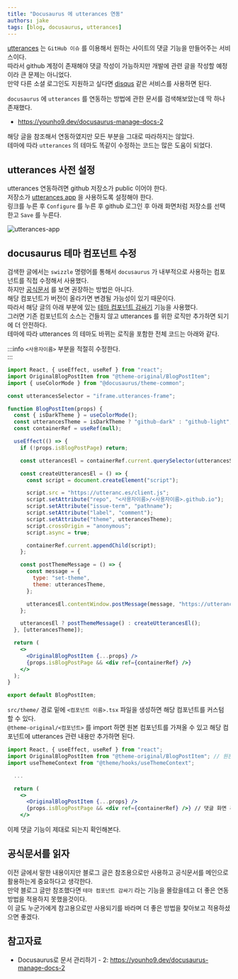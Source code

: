 ```yaml
---
title: "Docusaurus 에 utterances 연동"
authors: jake
tags: [blog, docusaurus, utterances]
---
```


[utterances](https://utteranc.es/) 는 `GitHub 이슈` 를 이용해서 원하는 사이트의 댓글 기능을 만들어주는 서비스이다.  
따라서 github 계정이 존재해야 댓글 작성이 가능하지만 개발에 관련 글을 작성할 예정이라 큰 문제는 아니었다.  
만약 다른 소셜 로그인도 지원하고 싶다면 [disqus](https://disqus.com/) 같은 서비스를 사용하면 된다.

<!--truncate-->

`docusaurus` 에 `utterances` 를 연동하는 방법에 관한 문서를 검색해보았는데 딱 하나 존재했다.

- https://younho9.dev/docusaurus-manage-docs-2

해당 글을 참조해서 연동하였지만 모든 부분을 그대로 따라하지는 않았다.  
테마에 따라 `utterances` 의 테마도 똑같이 수정하는 코드는 많은 도움이 되었다.

## utterances 사전 설정

utterances 연동하려면 github 저장소가 public 이어야 한다.  
저장소가 [utterances app](https://github.com/apps/utterances) 을 사용하도록 설정해야 한다.  
링크를 누른 후 `Configure` 를 누른 후 github 로그인 후 아래 화면처럼 저장소를 선택한고 `Save` 를 누른다.

![utterances-app](./utterances-app.png)

## docusaurus 테마 컴포넌트 수정

검색한 글에서는 `swizzle` 명령어를 통해서 `docusaurus` 가 내부적으로 사용하는 컴포넌트를 직접 수정해서 사용했다.  
하지만 [공식문서](https://docusaurus.io/ko/docs/using-themes#swizzling-theme-components) 를 보면 권장하는 방법은 아니다.  
해당 컴포넌트가 버전이 올라가면 변경될 가능성이 있기 때문이다.  
따라서 해당 글의 아래 부분에 있는 [테마 컴포넌트 감싸기](https://docusaurus.io/ko/docs/using-themes#wrapping-theme-components) 기능을 사용했다.  
그러면 기존 컴포넌트의 소스는 건들지 않고 utterances 를 위한 로직만 추가하면 되기에 더 안전하다.  
테마에 따라 utterances 의 테마도 바뀌는 로직을 포함한 전체 코드는 아래와 같다.

:::info
`<사용자이름>` 부분을 적절히 수정한다.  
:::

```jsx title="src/theme/BlogPostItem.tsx"
import React, { useEffect, useRef } from "react";
import OriginalBlogPostItem from "@theme-original/BlogPostItem";
import { useColorMode } from "@docusaurus/theme-common";

const utterancesSelector = "iframe.utterances-frame";

function BlogPostItem(props) {
  const { isDarkTheme } = useColorMode();
  const utterancesTheme = isDarkTheme ? "github-dark" : "github-light";
  const containerRef = useRef(null);

  useEffect(() => {
    if (!props.isBlogPostPage) return;

    const utterancesEl = containerRef.current.querySelector(utterancesSelector);

    const createUtterancesEl = () => {
      const script = document.createElement("script");

      script.src = "https://utteranc.es/client.js";
      script.setAttribute("repo", "<사용자이름>/<사용자이름>.github.io");
      script.setAttribute("issue-term", "pathname");
      script.setAttribute("label", "comment");
      script.setAttribute("theme", utterancesTheme);
      script.crossOrigin = "anonymous";
      script.async = true;

      containerRef.current.appendChild(script);
    };

    const postThemeMessage = () => {
      const message = {
        type: "set-theme",
        theme: utterancesTheme,
      };

      utterancesEl.contentWindow.postMessage(message, "https://utteranc.es");
    };

    utterancesEl ? postThemeMessage() : createUtterancesEl();
  }, [utterancesTheme]);

  return (
    <>
      <OriginalBlogPostItem {...props} />
      {props.isBlogPostPage && <div ref={containerRef} />}
    </>
  );
}

export default BlogPostItem;
```

`src/theme/` 경로 밑에 `<컴포넌트 이름>.tsx` 파일을 생성하면 해당 컴포넌트를 커스텀 할 수 있다.  
`@theme-original/<컴포넌트>` 를 import 하면 원본 컴포넌트를 가져올 수 있고 해당 컴포넌트에 utterances 관련 내용만 추가하면 된다.

```jsx {2,7-11} title="src/theme/BlogPostItem.tsx"
import React, { useEffect, useRef } from "react";
import OriginalBlogPostItem from "@theme-original/BlogPostItem"; // 원본 컴포넌트 가져오기
import useThemeContext from "@theme/hooks/useThemeContext";

  ...

  return (
    <>
      <OriginalBlogPostItem {...props} />
      {props.isBlogPostPage && <div ref={containerRef} />} // 댓글 화면 추가
    </>
```

이제 댓글 기능이 제대로 되는지 확인해본다.

## 공식문서를 읽자

이전 글에서 말한 내용이지만 블로그 글은 참조용으로만 사용하고 공식문서를 메인으로 활용하는게 중요하다고 생각한다.  
만약 블로그 글만 참조했다면 `테마 컴포넌트 감싸기` 라는 기능을 몰랐을테고 더 좋은 연동방법을 적용하지 못했을것이다.  
이 글도 누군가에게 참고용으로만 사용되기를 바라며 더 좋은 방법을 찾아보고 적용하셨으면 좋겠다.

## 참고자료

- Docusaurus로 문서 관리하기 - 2: https://younho9.dev/docusaurus-manage-docs-2
